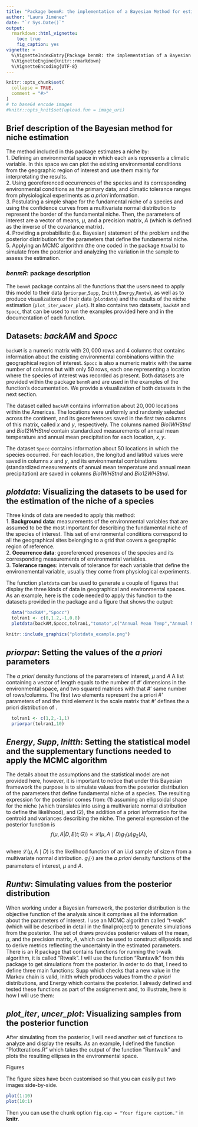 ```yaml
---
title: "Package benmR: the implementation of a Bayesian Method for estimating ecological niches from presence data"
author: "Laura Jiménez"
date: "`r Sys.Date()`"
output:
  rmarkdown::html_vignette:
    toc: true
    fig_caption: yes
vignette: >
  %\VignetteIndexEntry{Package benmR: the implementation of a Bayesian Method for estimating ecological niches from presence data}
  %\VignetteEngine{knitr::rmarkdown}
  %\VignetteEncoding{UTF-8}
---
```


```r
knitr::opts_chunk$set(
  collapse = TRUE,
  comment = "#>"
)
# to base64 encode images
#knitr::opts_knit$set(upload.fun = image_uri)
```

## Brief description of the Bayesian method for niche estimation

  The method included in this package estimates a niche by:  
1. Defining an environmental space in which each axis represents a climatic variable. In this space we can plot the existing environmental conditions from the geographic region of interest and use them mainly for interpretating the results.  
2. Using georeferenced occurrences of the species and its corresponding environmental conditions as the primary data, and climatic tolerance ranges from physiological experiments as _a priori_ information.  
3. Postulating a simple shape for the fundamental niche of a species and using the confidence curves from a multivariate normal distribution to represent the border of the fundamental niche. Then, the parameters of interest are a vector of means, $\mu$, and a precision matrix, $A$ (which is defined as the inverse of the covariance matrix).  
4. Providing a probabilistic (i.e. Bayesian) statement of the problem and the posterior distribution for the parameters that define the fundamental niche.  
5. Applying an MCMC algorithm (the one coded in the package `Rtwalk`) to simulate from the posterior and analyzing the variation in the sample to assess the estimation.  

### *benmR*: package description

The `benmR` package contains all the functions that the users need to apply this model to their data (`priorpar`,`Supp`, `Initth`,`Energy`,`Runtw`), as well as to produce visualizations of their data (`plotdata`) and the results of the niche estimation (`plot_iter`,`uncer_plot`). It also contains two datasets, `backAM` and `Spocc`, that can be used to run the examples provided here and in the documentation of each function.  

## Datasets: *backAM* and *Spocc*

`backAM` is a numeric matrix with $20,000$ rows and $4$ columns that contains information about the existing environmental combinations within the geographical region of interest. `Spocc` is also a numeric matrix with the same number of columns but with only $50$ rows, each one representing a location where the species of interest was recorded as present. Both datasets are provided within the package `benmR` and are used in the examples of the function's documentation. We provide a visualization of both datasets in the next section.  

The dataset called `backAM` contains information about $20,000$ locations within the Americas. The locations were uniformly and randomly selected across the continent, and its georeferences saved in the first two columns of this matrix, called $x$ and $y$, respectively. The columns named *Bio1WHStnd* and *Bio12WHStnd* contain standardized measurements of annual mean temperature and annual mean precipitation for each location, $x,y$.  

The dataset `Spocc` contains information about $50$ locations in which the species occurred. For each location, the longitud and latitud values were saved in columns $x$ and $y$, and its environmental combinations (standardized measurements of annual mean temperature and annual mean precipitation) are saved in columns *Bio1WHStnd* and *Bio12WHStnd*.

## *plotdata*: Visualizing the datasets to be used for the estimation of the niche of a species

  Three kinds of data are needed to apply this method:  
1. __Background data__: measurements of the environmental variables that are assumed to be the most important for describing the fundamental niche of the species of interest. This set of environmental conditions correspond to all the geographical sites belonging to a grid that covers a geographic region of reference.  
2. __Occurrence data__: georeferenced presences of the species and its corresponding measurements of environmental variables.  
3. __Tolerance ranges__: intervals of tolerance for each variable that define the environemental variable, usually they come from physiological experiments.  

  The function `plotdata` can be used to generate a couple of figures that display the three kinds of data in geographical and environmental spaces. As an example, here is the code needed to apply this function to the datasets provided in the package and a figure that shows the output:  

<!--- Chunk for showing the use of the function plotdata. Dependencies: backAM, Spocc --->
```r
  data("backAM","Spocc")
  tolran1 <- c(0,1.2,-1,0.8)
  plotdata(backAM,Spocc,tolran1,"tomato",c("Annual Mean Temp","Annual Mean Precip"))

```

<!--- Chunk for showing the output of the function plotdata qhen using the datasets form the package. Dependencies: plotdata_example.png --->
```r
knitr::include_graphics("plotdata_example.png")
```

## *priorpar*: Setting the values of the *a priori* parameters

The *a priori* density functions of the parameters of interest, $\mu$ and $A$
A list containing a vector of length equals to the number of
#'   dimensions in the environmental space, and two squared matrices with that
#'   same number of rows/columns. The first two elements represent the a priori
#'   parameters of \code{mu} and the third element is the scale matrix that
#'   defines the a priori distribution of \code{A}.
<!--- Chunk for showing the use of the function priorpar. Dependencies: backAM, Spocc --->
```r
  tolran1 <- c(1,2,-1,1)
  priorpar(tolran1,10)

```
## *Energy*, *Supp*, *Initth*: Setting the statistical model and the supplementary functions needed to apply the MCMC algorithm

  The details about the assumptions and the statistical model are not provided here, however, it is important to notice that under this Bayesian framework the purpose is to simulate values from the posterior distribution of the parameters that define fundamental niche of a species. The resulting expression for the posterior comes from: (1) assuming an ellipsoidal shape for the niche (which translates into using a multivariate normal distribution to define the likelihood), and (2), the addition of a priori information for the centroid and variances describing the niche. The general expression of the posterior function is  
$$ f\left(\mu,A|D,E(t;G)\right) \propto \mathcal{L}\left(\mu,A\mid D\right)g_{1}\left(\mu\right)g_{2}\left(A\right),
$$  
where $\mathcal{L}\left(\mu,A\mid D\right)$ is the likelihood function of an i.i.d sample of size *n* from a multivariate normal distribution. $g_{i}\left(\cdot\right)$ are the _a priori_ density functions of the parameters of interest, $\mu$ and $A$.

<!--- Chunk for showing the use of the function plotdata. Dependencies: backAM, Spocc --->

## *Runtw*: Simulating values from the posterior distribution

  When working under a Bayesian framework, the posterior distribution is the objective function of the analysis since it comprises all the information about the parameters of interest.
  I use an MCMC algorithm called "t-walk" (which will be described in detail in the final project) to generate simulations from the posterior. The set of draws provides posterior values of the mean, $\mu$, and the precision matrix, $A$, which can be used to construct ellipsoids and to derive metrics reflecting the uncertainty in the estimated parameters.
  There is an R package that contains functions for running the t-walk algorithm, it is called "Rtwalk". I will use the function "Runtawlk" from this package to get simulations from the posterior. In order to do that, I need to define three main functions: Supp which checks that a new value in the Markov chain is valid, Initth which produces values from the _a priori_ distributions, and Energy which contains the posterior. I already defined and tested these functions as part of the assignement and, to illustrate, here is how I will use them:  

<!--- Chunk for showing the use of the function plotdata. Dependencies: backAM, Spocc --->

## *plot_iter*, *uncer_plot*: Visualizing samples from the posterior function
  After simulating from the posterior, I will need another set of functions to analyze and display the results. As an example, I defined the function "PlotIterations.R" which takes the output of the function "Runtwalk" and plots the resulting ellipses in the environmental space. 
<!--- Chunk for showing the use of the function plotdata. Dependencies: backAM, Spocc --->

Figures

The figure sizes have been customised so that you can easily put two images side-by-side. 

```r
plot(1:10)
plot(10:1)
```
Then you can use the chunk option `fig.cap = "Your figure caption."` in **knitr**.


